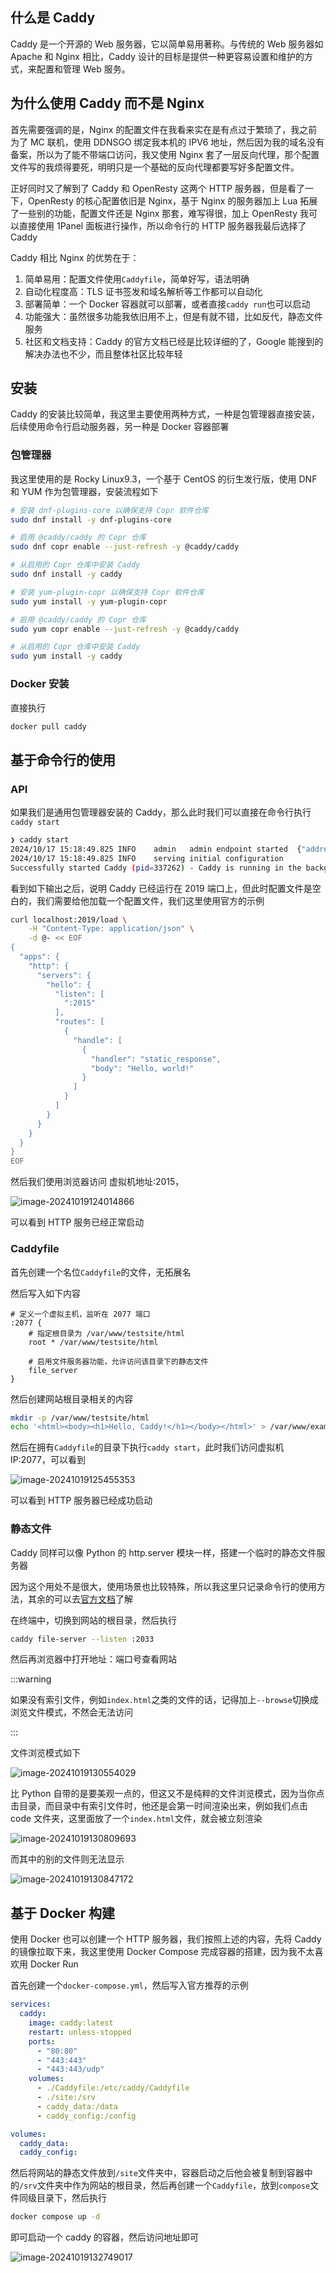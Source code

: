 ## 什么是 Caddy

Caddy 是一个开源的 Web 服务器，它以简单易用著称。与传统的 Web 服务器如 Apache 和 Nginx 相比，Caddy 设计的目标是提供一种更容易设置和维护的方式，来配置和管理 Web 服务。

## 为什么使用 Caddy 而不是 Nginx

首先需要强调的是，Nginx 的配置文件在我看来实在是有点过于繁琐了，我之前为了 MC 联机，使用 DDNSGO 绑定我本机的 IPV6 地址，然后因为我的域名没有备案，所以为了能不带端口访问，我又使用 Nginx 套了一层反向代理，那个配置文件写的我烦得要死，明明只是一个基础的反向代理都要写好多配置文件。

正好同时又了解到了 Caddy 和 OpenResty 这两个 HTTP 服务器，但是看了一下，OpenResty 的核心配置依旧是 Nginx，基于 Nginx 的服务器加上 Lua 拓展了一些别的功能，配置文件还是 Nginx 那套，难写得很，加上 OpenResty 我可以直接使用 1Panel 面板进行操作，所以命令行的 HTTP 服务器我最后选择了 Caddy

Caddy 相比 Nginx 的优势在于：

1. 简单易用：配置文件使用`Caddyfile`，简单好写，语法明确
2. 自动化程度高：TLS 证书签发和域名解析等工作都可以自动化
3. 部署简单：一个 Docker 容器就可以部署，或者直接`caddy run`也可以启动
4. 功能强大：虽然很多功能我依旧用不上，但是有就不错，比如反代，静态文件服务
5. 社区和文档支持：Caddy 的官方文档已经是比较详细的了，Google 能搜到的解决办法也不少，而且整体社区比较年轻

## 安装

Caddy 的安装比较简单，我这里主要使用两种方式，一种是包管理器直接安装，后续使用命令行启动服务器，另一种是 Docker 容器部署

### 包管理器

我这里使用的是 Rocky Linux9.3，一个基于 CentOS 的衍生发行版，使用 DNF 和 YUM 作为包管理器，安装流程如下


<Tabs>
<TabItem value="bash1" label="DNF">

```bash
# 安装 dnf-plugins-core 以确保支持 Copr 软件仓库
sudo dnf install -y dnf-plugins-core

# 启用 @caddy/caddy 的 Copr 仓库
sudo dnf copr enable --just-refresh -y @caddy/caddy

# 从启用的 Copr 仓库中安装 Caddy
sudo dnf install -y caddy
```

</TabItem>
<TabItem value="bash2" label="YUM">

```bash
# 安装 yum-plugin-copr 以确保支持 Copr 软件仓库
sudo yum install -y yum-plugin-copr

# 启用 @caddy/caddy 的 Copr 仓库
sudo yum copr enable --just-refresh -y @caddy/caddy

# 从启用的 Copr 仓库中安装 Caddy
sudo yum install -y caddy
```

</TabItem>
</Tabs>

### Docker 安装

直接执行

```bash
docker pull caddy
```

## 基于命令行的使用

### API

如果我们是通用包管理器安装的 Caddy，那么此时我们可以直接在命令行执行`caddy start`

```bash
❯ caddy start
2024/10/17 15:18:49.825 INFO    admin   admin endpoint started  {"address": "localhost:2019", "enforce_origin": false, "origins": ["//localhost:2019", "//[::1]:2019", "//127.0.0.1:2019"]}
2024/10/17 15:18:49.825 INFO    serving initial configuration
Successfully started Caddy (pid=337262) - Caddy is running in the background
```

看到如下输出之后，说明 Caddy 已经运行在 2019 端口上，但此时配置文件是空白的，我们需要给他加载一个配置文件，我们这里使用官方的示例

```bash
curl localhost:2019/load \
    -H "Content-Type: application/json" \
    -d @- << EOF
{
  "apps": {
    "http": {
      "servers": {
        "hello": {
          "listen": [
            ":2015"
          ],
          "routes": [
            {
              "handle": [
                {
                  "handler": "static_response",
                  "body": "Hello, world!"
                }
              ]
            }
          ]
        }
      }
    }
  }
}
EOF
```

然后我们使用浏览器访问 虚拟机地址:2015，

![image-20241019124014866](https://cfr2.317966.xyz/Images/2024/10/Caddy%E4%BD%BF%E7%94%A8/R8LBOmBDpk.jpeg)

可以看到 HTTP 服务已经正常启动

### Caddyfile

首先创建一个名位`Caddyfile`的文件，无拓展名

然后写入如下内容

```caddyfile
# 定义一个虚拟主机，监听在 2077 端口
:2077 {
    # 指定根目录为 /var/www/testsite/html
    root * /var/www/testsite/html
    
    # 启用文件服务器功能，允许访问该目录下的静态文件
    file_server
}
```

然后创建网站根目录相关的内容

```bash
mkdir -p /var/www/testsite/html
echo '<html><body><h1>Hello, Caddy!</h1></body></html>' > /var/www/example.com/html/index.html
```

然后在拥有`Caddyfile`的目录下执行`caddy start`，此时我们访问虚拟机 IP:2077，可以看到

![image-20241019125455353](https://cfr2.317966.xyz/Images/2024/10/Caddy%E4%BD%BF%E7%94%A8/yZHFbMXf8H.jpeg)

可以看到 HTTP 服务器已经成功启动

### 静态文件

Caddy 同样可以像 Python 的 http.server 模块一样，搭建一个临时的静态文件服务器

因为这个用处不是很大，使用场景也比较特殊，所以我这里只记录命令行的使用方法，其余的可以去[官方文档](https://caddyserver.com/docs/quick-starts/static-files)了解

在终端中，切换到网站的根目录，然后执行

```bash
caddy file-server --listen :2033
```

然后再浏览器中打开地址：端口号查看网站

:::warning

如果没有索引文件，例如`index.html`之类的文件的话，记得加上`--browse`切换成浏览文件模式，不然会无法访问

:::

文件浏览模式如下

![image-20241019130554029](https://cfr2.317966.xyz/Images/2024/10/Caddy%E4%BD%BF%E7%94%A8/ZtoB8rVwrj.jpeg)

比 Python 自带的是要美观一点的，但这又不是纯粹的文件浏览模式，因为当你点击目录，而目录中有索引文件时，他还是会第一时间渲染出来，例如我们点击 code 文件夹，这里面放了一个`index.html`文件，就会被立刻渲染

![image-20241019130809693](https://cfr2.317966.xyz/Images/2024/10/Caddy%E4%BD%BF%E7%94%A8/PhCt3crLMQ.jpeg)

而其中的别的文件则无法显示

![image-20241019130847172](https://cfr2.317966.xyz/Images/2024/10/Caddy%E4%BD%BF%E7%94%A8/OiA8ghszWa.jpeg)

## 基于 Docker 构建

使用 Docker 也可以创建一个 HTTP 服务器，我们按照上述的内容，先将 Caddy 的镜像拉取下来，我这里使用 Docker Compose 完成容器的搭建，因为我不太喜欢用 Docker Run

首先创建一个`docker-compose.yml`，然后写入官方推荐的示例

```yaml
services:
  caddy:
    image: caddy:latest
    restart: unless-stopped
    ports:
      - "80:80"
      - "443:443"
      - "443:443/udp"
    volumes:
      - ./Caddyfile:/etc/caddy/Caddyfile
      - ./site:/srv
      - caddy_data:/data
      - caddy_config:/config

volumes:
  caddy_data:
  caddy_config:
```

然后将网站的静态文件放到`/site`文件夹中，容器启动之后他会被复制到容器中的`/srv`文件夹中作为网站的根目录，然后再创建一个`Caddyfile`，放到`compose`文件同级目录下，然后执行

```bash
docker compose up -d
```

即可启动一个 caddy 的容器，然后访问地址即可

![image-20241019132749017](https://cfr2.317966.xyz/Images/2024/10/Caddy%E4%BD%BF%E7%94%A8/lp7iF9kCVH.jpeg)
